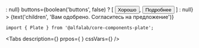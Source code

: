 


<Meta
    title='Компоненты/Plate'
    component={Plate}
/>

<!-- Canvas -->

<Story name='Plate'>
    <Plate
        view={select('view', ['common', 'negative', 'positive', 'attention'], 'positive')}
        title={text('title', 'Поздравляем, полный успех')}
        foldable={boolean('foldable', false)}
        hasCloser={boolean('hasCloser', false)}
        leftAddons={boolean('leftAddons', true) ? <CheckmarkOnCircleMIcon /> : null}
        buttons={boolean('buttons', false) ? [
            <Button>Хорошо</Button>,
            <Button>Подробнее</Button>
        ] : null}
    >
        {text('children', 'Вам одобрено. Согласитесь на предложение')}
    </Plate>
</Story>

<!-- Docs -->

<ComponentHeader
    name='Plate'
    version={version}
    package='@alfalab/core-components-plate'
    stage={2}
/>

```tsx
import { Plate } from '@alfalab/core-components-plate';
```

<Tabs
    description={<Description />}
    prpos={<Props of={Plate} /> }
    cssVars={<CssVars css={styles} />}
/>

